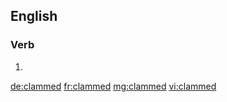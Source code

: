 ==English==

===Verb===
{{head|en|verb form}}

# {{en-past of|clam}}

[[de:clammed]]
[[fr:clammed]]
[[mg:clammed]]
[[vi:clammed]]